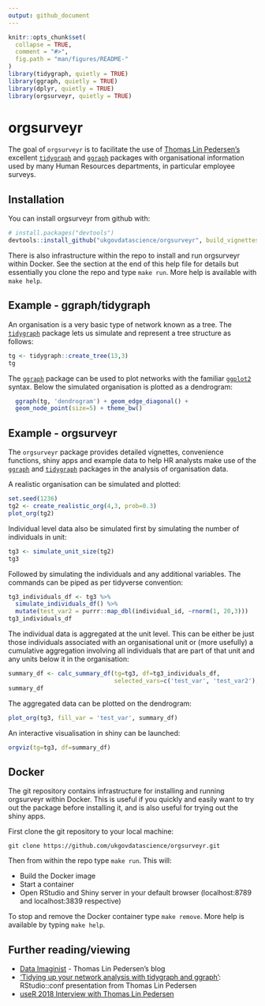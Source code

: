 ```yaml
---
output: github_document
---
```



<!--  I couldn't knit with these lines included (PC)
[![Build Status](https://travis-ci.org/ukgovdatascience/orgsurveyr.svg?branch=master)](https://travis-ci.org/ukgovdatascience/orgsurveyr)
[![codecov](https://codecov.io/gh/ukgovdatascience/orgsurveyr/branch/master/graph/badge.svg)](https://codecov.io/gh/ukgovdatascience/orgsurveyr)
-->

<!-- README.md is generated from README.Rmd. Please edit that file -->

```r
knitr::opts_chunk$set(
  collapse = TRUE,
  comment = "#>",
  fig.path = "man/figures/README-"
)
library(tidygraph, quietly = TRUE)
library(ggraph, quietly = TRUE)
library(dplyr, quietly = TRUE)
library(orgsurveyr, quietly = TRUE)
```

# orgsurveyr

The goal of `orgsurveyr` is to facilitate the use of [Thomas Lin Pedersen's](https://www.data-imaginist.com) excellent [`tidygraph`](https://github.com/thomasp85/tidygraph) and [`ggraph`](https://github.com/thomasp85/ggraph) packages with organisational information used by many Human Resources departments, in particular employee surveys.  

## Installation

You can install orgsurveyr from github with:

```r
# install.packages("devtools")
devtools::install_github("ukgovdatascience/orgsurveyr", build_vignettes = TRUE)
```

There is also infrastructure within the repo to install and run orgsurveyr within Docker.  See the section at the end of this help file for details but essentially you clone the repo and type `make run`.  More help is available with `make help`.

## Example - ggraph/tidygraph

An organisation is a very basic type of network known as a tree.  The [`tidygraph`](https://github.com/thomasp85/tidygraph) package lets us simulate and represent a tree structure as follows:

```r
tg <- tidygraph::create_tree(13,3) 
tg
```

The [`ggraph`](https://github.com/thomasp85/ggraph) package can be used to plot networks with the familiar [`ggplot2`](http://ggplot2.tidyverse.org) syntax.  Below the simulated organisation is plotted as a dendrogram:

```r
  ggraph(tg, 'dendrogram') + geom_edge_diagonal() + 
  geom_node_point(size=5) + theme_bw()
```

## Example - orgsurveyr

The `orgsurveyr` package provides detailed vignettes, convenience functions, shiny apps and example data to help HR analysts make use of the [`ggraph`](https://github.com/thomasp85/ggraph) and [`tidygraph`](https://github.com/thomasp85/tidygraph) packages in the analysis of organisation data.

A realistic organisation can be simulated and plotted:

```r
set.seed(1236)
tg2 <- create_realistic_org(4,3, prob=0.3)
plot_org(tg2)
```

Individual level data also be simulated first by simulating the number of individuals in unit:

```r
tg3 <- simulate_unit_size(tg2)
tg3
```

Followed by simulating the individuals and any additional variables.  The commands can be piped as per tidyverse convention:

```r
tg3_individuals_df <- tg3 %>% 
  simulate_individuals_df() %>%
  mutate(test_var2 = purrr::map_dbl(individual_id, ~rnorm(1, 20,3)))
tg3_individuals_df
```

The individual data is aggregated at the unit level.  This can be either be just those individuals associated with an organisational unit or (more usefully) a cumulative aggregation involving all individuals that are part of that unit and any units below it in the organisation:

```r
summary_df <- calc_summary_df(tg=tg3, df=tg3_individuals_df, 
                              selected_vars=c('test_var', 'test_var2'), is_cumulative=TRUE)
summary_df
```

The aggregated data can be plotted on the dendrogram:

```r
plot_org(tg3, fill_var = 'test_var', summary_df)
```

An interactive visualisation in shiny can be launched:

```r
orgviz(tg=tg3, df=summary_df)
```

## Docker

The git repository contains infrastructure for installing and running orgsurveyr within Docker.  This is useful if you quickly and easily want to try out the package before installing it, and is also useful for trying out the shiny apps.

First clone the git repository to your local machine:

```
git clone https://github.com/ukgovdatascience/orgsurveyr.git
```

Then from within the repo type `make run`.  This will:

- Build the Docker image
- Start a container
- Open RStudio and Shiny server in your default browser (localhost:8789 and localhost:3839 respective)

To stop and remove the Docker container type `make remove`.  More help is available by typing `make help`.

## Further reading/viewing

- [Data Imaginist](https://www.data-imaginist.com) - Thomas Lin Pedersen's blog
- ['Tidying up your network analysis with tidygraph and ggraph'](https://www.rstudio.com/resources/videos/tidying-up-your-network-analysis-with-tidygraph-and-ggraph/): RStudio::conf presentation from Thomas Lin Pedersen
- [useR 2018 Interview with Thomas Lin Pedersen](https://user2018.r-project.org/blog/2018/04/18/interview-with-thomas-lin-pedersen/)
